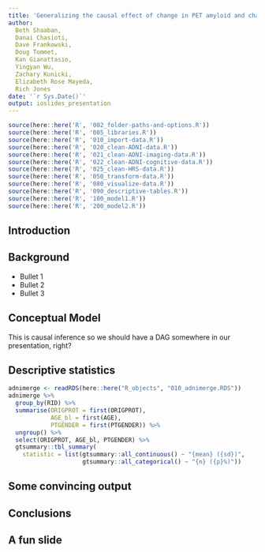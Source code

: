 ```yaml
---
title: 'Generalizing the causal effect of change in PET amyloid and change in cognition observed in ADNI'
author: 
  Beth Shaaban, 
  Danai Chasioti, 
  Dave Frankowski, 
  Doug Tommet,  
  Kan Gianattasio, 
  Yingyan Wu, 
  Zachary Kunicki, 
  Elizabeth Rose Mayeda,
  Rich Jones
date: '`r Sys.Date()`'
output: ioslides_presentation
---
```


```r
source(here::here('R', '002_folder-paths-and-options.R'))
source(here::here('R', '005_libraries.R'))
source(here::here('R', '010_import-data.R'))
source(here::here('R', '020_clean-ADNI-data.R'))
source(here::here('R', '021_clean-ADNI-imaging-data.R'))
source(here::here('R', '022_clean-ADNI-cognitive-data.R'))
source(here::here('R', '025_clean-HRS-data.R'))
source(here::here('R', '050_transform-data.R'))
source(here::here('R', '080_visualize-data.R'))
source(here::here('R', '090_descriptive-tables.R'))
source(here::here('R', '100_model1.R'))
source(here::here('R', '200_model2.R'))


```

## Introduction


## Background

- Bullet 1
- Bullet 2
- Bullet 3

## Conceptual Model

This is causal inference so we should have a DAG somewhere in our presentation, right?

## Descriptive statistics

```r
adnimerge <- readRDS(here::here("R_objects", "010_adnimerge.RDS"))
adnimerge %>%
  group_by(RID) %>%
  summarise(ORIGPROT = first(ORIGPROT),
            AGE_bl = first(AGE),
            PTGENDER = first(PTGENDER)) %>%
  ungroup() %>%
  select(ORIGPROT, AGE_bl, PTGENDER) %>%
  gtsummary::tbl_summary(
    statistic = list(gtsummary::all_continuous() ~ "{mean} ({sd})",
                     gtsummary::all_categorical() ~ "{n} ({p}%)"))

```

## Some convincing output

## Conclusions

## A fun slide



